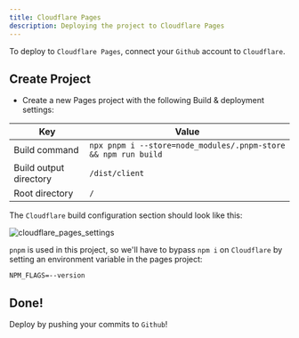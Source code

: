 ```yaml
---
title: Cloudflare Pages
description: Deploying the project to Cloudflare Pages
---
```


To deploy to `Cloudflare Pages`, connect your `Github` account to `Cloudflare`.

## Create Project

- Create a new Pages project with the following Build & deployment settings:

| Key                    | Value                                                          |
| ---------------------- | -------------------------------------------------------------- |
| Build command          | `npx pnpm i --store=node_modules/.pnpm-store && npm run build` |
| Build output directory | `/dist/client`                                                 |
| Root directory         | `/`                                                            |

The `Cloudflare` build configuration section should look like this:

![cloudflare_pages_settings](/cloudflare_pages_settings.png)

`pnpm` is used in this project, so we'll have to bypass `npm i` on `Cloudflare` by setting an environment variable in the pages project:

```
NPM_FLAGS=--version
```

## Done!

Deploy by pushing your commits to `Github`!
